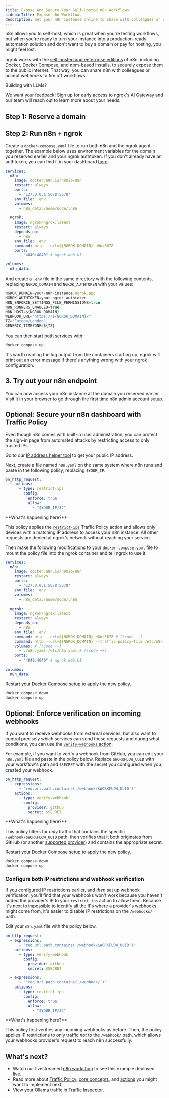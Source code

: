 ```yaml
---
title: Expose and Secure Your Self-Hosted n8n Workflows
sidebarTitle: Expose n8n Workflows
description: Get your n8n instance online to share with colleagues or receive webhook data with security measures desinged for production usage.
---
```




n8n allows you to self-host, which is great when you're testing workflows, but when you're ready to turn your instance into a production-ready automation solution and don't want to buy a domain or pay for hosting, you might feel lost.

ngrok works with the [self-hosted and enterprise editions](https://docs.n8n.io/hosting/) of n8n, including Docker, Docker Compose, and npm-based installs, to securely expose them to the public internet.
That way, you can share n8n with colleagues or accept webhooks to fire off workflows.

<Tip>
Building with LLMs?

We want your feedback!
Sign up for early access to [ngrok's AI Gateway](https://ngrok.ai) and our team will reach out to learn more about your needs.
</Tip>

## Step 1: Reserve a domain

<ReserveDomain domain="https://your-n8n-instance.ngrok.app" />

## Step 2: Run n8n + ngrok

Create a `docker-compose.yaml` file to run both n8n and the ngrok agent together. The example below uses environment variables for the domain you reserved earlier and your ngrok authtoken. If you don't already have an authtoken, you can find it in your dashboard [here](https://dashboard.ngrok.com/get-started/your-authtoken).

```yaml docker-compose.yaml
services:
  n8n:
    image: docker.n8n.io/n8nio/n8n
    restart: always
    ports:
      - "127.0.0.1:5678:5678"
    env_file: .env
    volumes:
      - n8n_data:/home/node/.n8n

  ngrok:
    image: ngrok/ngrok:latest
    restart: always
    depends_on:
      - n8n
    env_file: .env
    command: http --url=${NGROK_DOMAIN} n8n:5678
    ports:
      - "4040:4040" # ngrok web UI

volumes:
  n8n_data:
```

And create a `.env` file in the same directory with the following contents, replacing `NGROK_DOMAIN` and `NGROK_AUTHTOKEN` with your values:

```js .env highlight={1,2}
NGROK_DOMAIN=your-n8n-instance.ngrok.app
NGROK_AUTHTOKEN=your-ngrok-authtoken
N8N_ENFORCE_SETTINGS_FILE_PERMISSIONS=true
N8N_RUNNERS_ENABLED=true
N8N_HOST=${NGROK_DOMAIN}
WEBHOOK_URL="https://${NGROK_DOMAIN}/"
TZ="Europe/London"
GENERIC_TIMEZONE=${TZ}
```

You can then start both services with:

```bash
docker compose up
```

It's worth reading the log output from the containers starting up, ngrok will print out an error message if there's anything wrong with your ngrok configuration.

## 3. Try out your n8n endpoint

You can now access your n8n instance at the domain you reserved earlier. Visit
it in your browser to go through the first time n8n admin account setup.

## Optional: Secure your n8n dashboard with Traffic Policy

Even though n8n comes with built-in user administration, you can protect the sign-in page from automated attacks by restricting access to only trusted IPs.

Go to our [IP address helper tool](https://ipv4.ngrok.com/) to get your public IP address.

Next, create a file named `n8n.yaml` on the same system where n8n runs and paste in the following policy, replacing `$YOUR_IP`.

```yaml n8n.yaml
on_http_request:
  - actions:
      - type: restrict-ips
        config:
          enforce: true
          allow:
            - "$YOUR_IP/32"
```

<Info>
**What's happening here?**

This policy applies the [`restrict-ips`](/traffic-policy/actions/restrict-ips) Traffic Policy action and allows only
devices with a matching IP address to access your n8n instance.
All other requests are denied at ngrok's network without reaching your service.
</Info>

Then make the following modifications to your `docker-compose.yaml` file to mount the policy file into the ngrok container and tell ngrok to use it.

```yaml docker-compose.yaml
services:
  n8n:
    image: docker.n8n.io/n8nio/n8n
    restart: always
    ports:
      - "127.0.0.1:5678:5678"
    env_file: .env
    volumes:
      - n8n_data:/home/node/.n8n

  ngrok:
    image: ngrok/ngrok:latest
    restart: always
    depends_on:
      - n8n
    env_file: .env
    command: http --url=${NGROK_DOMAIN} n8n:5678 # [!code --]
    command: http --url=${NGROK_DOMAIN} --traffic-policy-file /etc/n8n.yaml n8n:5678 # [!code ++]
    volumes: # [!code ++]
      - ./n8n.yaml:/etc/n8n.yaml # [!code ++]
    ports:
      - "4040:4040" # ngrok web UI

volumes:
  n8n_data:
```

Restart your Docker Compose setup to apply the new policy.

```bash
docker compose down
docker compose up
```

## Optional: Enforce verification on incoming webhooks

If you want to receive webhooks from external services, but also want to control precisely which services can send these requests and during what conditions, you can use the [`verify-webhooks` action](/traffic-policy/actions/verify-webhook).

For example, if you want to verify a webhook from GitHub, you can edit your `n8n.yaml` file and paste in the policy below.
Replace `$WORKFLOW_UUID` with your workflow's path and `$SECRET` with the secret you configured when you created your webhook.

```yaml n8n.yaml
on_http_request:
  - expressions:
      - "req.url.path.contains('/webhook/$WORKFLOW_UUID')"
    actions:
      - type: verify-webhook
        config:
          provider: github
          secret: $SECRET
```

<Info>
**What's happening here?**

This policy filters for _only_ traffic that contains the specific `/webhook/$WORKFLOW_UUID` path, then verifies that it both originates from GitHub (or another [supported provider](/traffic-policy/actions/verify-webhook/#supported-providers)) and contains the appropriate secret.
</Info>

Restart your Docker Compose setup to apply the new policy.

```bash
docker compose down
docker compose up
```

### Configure both IP restrictions and webhook verification

If you configured IP restrictions earlier, and _then_ set up webhook verification, you'll find that your webhooks won't work because you haven't added the provider's IP to your `restrict-ips` action to allow them.
Because it's next to impossible to identify all the IPs where a provider's webhooks might come from, it's easier to disable IP restrictions on the `/webhooks/` path.

Edit your `n8n.yaml` file with the policy below.

```yaml n8n.yaml
on_http_request:
  - expressions:
      - "req.url.path.contains('/webhook/$WORKFLOW_UUID')"
    actions:
      - type: verify-webhook
        config:
          provider: github
          secret: $SECRET

  - expressions:
      - "!req.url.path.contains('/webhook/')"
    actions:
      - type: restrict-ips
        config:
          enforce: true
          allow:
            - "$YOUR_IP/32"
```

<Info>
**What's happening here?**

This policy first verifies any incoming webhooks as before. Then, the policy applies IP restrictions to only traffic _not_ to the `/webhook/` path, which allows your webhooks provider's request to reach n8n successfully.
</Info>

## What's next?

- Watch our livestreamed [n8n workshop](https://www.youtube.com/watch?v=U5FGr5axBnI) to see this example deployed live.
- Read more about [Traffic Policy](/traffic-policy), [core concepts](/traffic-policy/concepts), and [actions](/traffic-policy/actions) you might want to implement next.
- View your Ollama traffic in [Traffic Inspector](https://dashboard.ngrok.com/traffic-inspector).

